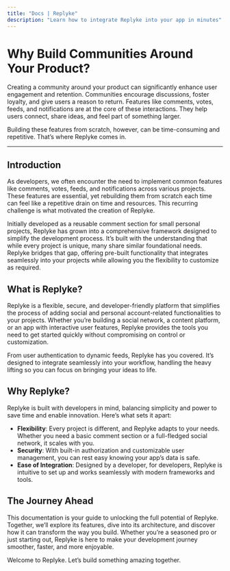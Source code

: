 ```yaml
---
title: "Docs | Replyke"
description: "Learn how to integrate Replyke into your app in minutes"
---
```


# Why Build Communities Around Your Product?

Creating a community around your product can significantly enhance user engagement and retention. Communities encourage discussions, foster loyalty, and give users a reason to return. Features like comments, votes, feeds, and notifications are at the core of these interactions. They help users connect, share ideas, and feel part of something larger.

Building these features from scratch, however, can be time-consuming and repetitive. That’s where Replyke comes in.

----------

## Introduction

As developers, we often encounter the need to implement common features like comments, votes, feeds, and notifications across various projects. These features are essential, yet rebuilding them from scratch each time can feel like a repetitive drain on time and resources. This recurring challenge is what motivated the creation of Replyke.

Initially developed as a reusable comment section for small personal projects, Replyke has grown into a comprehensive framework designed to simplify the development process. It’s built with the understanding that while every project is unique, many share similar foundational needs. Replyke bridges that gap, offering pre-built functionality that integrates seamlessly into your projects while allowing you the flexibility to customize as required.

## What is Replyke?

Replyke is a flexible, secure, and developer-friendly platform that simplifies the process of adding social and personal account-related functionalities to your projects. Whether you’re building a social network, a content platform, or an app with interactive user features, Replyke provides the tools you need to get started quickly without compromising on control or customization.

From user authentication to dynamic feeds, Replyke has you covered. It’s designed to integrate seamlessly into your workflow, handling the heavy lifting so you can focus on bringing your ideas to life.

## Why Replyke?

Replyke is built with developers in mind, balancing simplicity and power to save time and enable innovation. Here’s what sets it apart:

-   **Flexibility**: Every project is different, and Replyke adapts to your needs. Whether you need a basic comment section or a full-fledged social network, it scales with you.
-   **Security**: With built-in authorization and customizable user management, you can rest easy knowing your app’s data is safe.
-   **Ease of Integration**: Designed by a developer, for developers, Replyke is intuitive to set up and works seamlessly with modern frameworks and tools.

## The Journey Ahead

This documentation is your guide to unlocking the full potential of Replyke. Together, we’ll explore its features, dive into its architecture, and discover how it can transform the way you build. Whether you’re a seasoned pro or just starting out, Replyke is here to make your development journey smoother, faster, and more enjoyable.

Welcome to Replyke. Let’s build something amazing together.